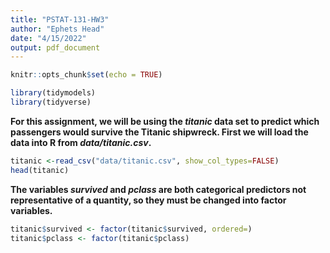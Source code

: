 ```yaml
---
title: "PSTAT-131-HW3"
author: "Ephets Head"
date: "4/15/2022"
output: pdf_document
---
```


```r
knitr::opts_chunk$set(echo = TRUE)
```

```r
library(tidymodels)
library(tidyverse)
```

**For this assignment, we will be using the *titanic* data set to predict which passengers would survive the Titanic shipwreck. First we will load the data into R from *data/titanic.csv*.**

```r
titanic <-read_csv("data/titanic.csv", show_col_types=FALSE)
head(titanic)
```
 **The variables *survived* and *pclass* are both categorical predictors not representative of a quantity, so they must be changed into factor variables.**

```r
titanic$survived <- factor(titanic$survived, ordered=)
titanic$pclass <- factor(titanic$pclass)
```

